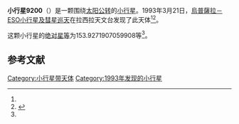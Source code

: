 {{Infobox planet
| bgcolour = #FFFFC0
| name = 9200
| symbol = 
| image = 
| caption = 
| discovery = yes
| discovery_ref = 
| discoverer = [[烏普薩拉－ESO小行星及彗星巡天|烏普薩拉－ESO小行星及彗星巡天]]
| discovery_site = [[拉西拉天文台|拉西拉天文台]] 
| discovered = 1993年3月21日
| designations = yes
| mp_name = 
| named_after = 
| alt_names = 1993 FK21/ 1975 TG1 / 1975 WU1 / 1979 WO7 / 1994 PK34
| mp_category = [[主带小行星|主带小行星]]
| orbit_ref = <ref name="a">[http://ssd.jpl.nasa.gov/sbdb.cgi?sstr=9200 9200] {{Wayback|url=http://ssd.jpl.nasa.gov/sbdb.cgi?sstr=9200 |date=20210720105449 }}，小行星數據庫瀏覽器（JPL Small-Body Database Browser）－[[美国国家航空航天局|美国国家航空航天局]]喷气推进实验室</ref>
| epoch = 2456400.5 (2013年4月18日更新)
| aphelion = {{convert|2.943685662262486|AU|km|3|abbr=on|lk=out}}
| perihelion = {{convert|1.95689975591161|AU|km|3|abbr=on}}
| semimajor = {{convert|2.450292709087048|AU|km|3|abbr=on}}
| eccentricity = 0.201360822
| period = 1400.958848 [[日|日]]<br />3.84[[儒略年|儒略年]]
| avg_speed = 
| inclination = 2.01039053113559
| asc_node = 193.9549207350926
| mean_anomaly = 
| arg_peri = 153.9271907059908
| satellites = 
| physical_characteristics = yes
| dimensions = 
| mass = 
| density = 
| surface_grav = 
| escape_velocity = 
| sidereal_day = 
| axial_tilt = 
| pole_ecliptic_lat = 
| pole_ecliptic_lon = 
| albedo = 
| temperatures= 
| temp_name1 = 
| mean_temp_1 = 
| max_temp_1 = 
| temp_name2 = 
| max_temp_2 = 
| spectral_type = 
| abs_magnitude = 153.9271907059908
}}

'''小行星9200'''（{{lang-en|9200}}）是一颗围绕[[太阳|太阳]][[公转|公转]]的[[小行星|小行星]]。1993年3月21日，[[烏普薩拉－ESO小行星及彗星巡天|烏普薩拉－ESO小行星及彗星巡天]]在拉西拉天文台发现了此天体<ref name="a" /><ref>{{cite news|title=小行星列表|url=http://cfa-www.harvard.edu/iau/lists/NumberedMPs.txt|accessdate=2013-07-08|newspaper=哈佛大学|archive-date=2008-05-17|archive-url=https://web.archive.org/web/20080517010638/http://cfa-www.harvard.edu/iau/lists/NumberedMPs.txt|dead-url=no}}</ref>。

这颗小行星的[[绝对星等|绝对星等]]为153.9271907059908等<ref name="a" />。

==参考文献==
{{reflist}}
{{Minor Planet Number|[[小行星9199|小行星9199]]|[[小行星9201|小行星9201]]}}

{{小天体}}

[[Category:小行星带天体|Category:小行星带天体]]
[[Category:1993年发现的小行星|Category:1993年发现的小行星]]

{{asteroid-stub}}